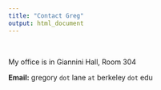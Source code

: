 ```yaml
---
title: "Contact Greg"
output: html_document
---
```

<br>


My office is in Giannini Hall, Room 304 

**Email:** gregory `dot` lane `at` berkeley `dot` edu

